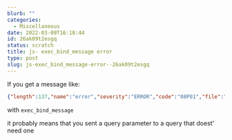 ```yaml
---
blurb: ""
categories:
  - Miscellaneous
date: 2022-03-09T16:18:44
id: 26ak09t2esgq
status: scratch
title: js- exec_bind_message error
type: post
slug: js-exec_bind_message-error--26ak09t2esgq
---
```


If you get a message like:

```json
{"length":137,"name":"error","severity":"ERROR","code":"08P01","file":"postgres.c","line":"1672","routine":"exec_bind_message"}}
```
with `exec_bind_message`

it probably means that you sent a query parameter to a query that doest' need one

